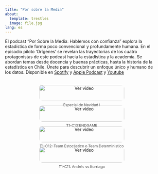 ```yaml
---
title: "Por sobre la Media"
about:
  template: trestles
  image: file.jpg
lang: es
---
```


El podcast "Por Sobre la Media: Hablemos con confianza" explora la estadística de forma poco convencional y profundamente humana. En el episodio piloto 'Orígenes' se revelan las trayectorias de los cuatro protagonistas de este podcast hacia la estadística y la academia. Se abordan temas desde docencia y buenas prácticas, hasta la historia de la estadística en Chile. Únete para descubrir un enfoque único y humano de los datos. Disponible en [Spotify](https://open.spotify.com/show/1ygvqwPDgCP5uirXkMeYnG) y [Apple Podcast](https://podcasts.apple.com/us/podcast/por-sobre-la-media-hablemos-con-confianza/id1747829825) y [Youtube](https://www.youtube.com/@porsobrelamedia)

<div class="video-grid">

::: {.video-item}
[![Ver video](https://img.youtube.com/vi/mCHdYRo9Xzk/0.jpg)](https://youtu.be/mCHdYRo9Xzk)
<p> Especial de Navidad I </p>
:::

::: {.video-item}
[![Ver video](https://img.youtube.com/vi/tKTQlqzNjM4/0.jpg)](https://youtu.be/tKTQlqzNjM4)
<p> T1-C13:ENDGAME </p>
:::

::: {.video-item}
[![Ver video](https://img.youtube.com/vi/vapZ_qMvWP0/0.jpg)](https://youtu.be/vapZ_qMvWP0)
<p> T1-C12: Team Estocástico o Team Deterministico</p>
:::

::: {.video-item}
[![Ver video](https://img.youtube.com/vi/TAbJEqcBRvU/0.jpg)](https://youtu.be/TAbJEqcBRvU)
<p> T1-C11: Andrés vs Iturriaga</p>
:::



</div>

<style>
.video-grid {
    display: flex;
    flex-wrap: wrap;
    gap: 15px;
    justify-content: center;
    padding: 20px;
}

.video-item {
    width: 30%;
    min-width: 280px;
    text-align: center;
}

.video-item img {
    width: 100%;
    border-radius: 10px;
    cursor: pointer;
}

.video-item p {
    font-size: 12px;
    color: #444;
    margin-top: 5px;
}
</style>
